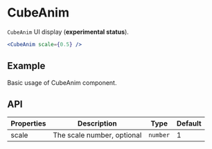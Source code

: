 # CubeAnim

`CubeAnim` UI display (**experimental status**).

```jsx
<CubeAnim scale={0.5} />
```

## Example

Basic usage of CubeAnim component.

<Demo src="../../components/cube-anim/demo/Example.tsx" />

## API

Properties | Description | Type | Default
-----------|------------|------|--------
| scale | The scale number, optional | `number` | 1 |
